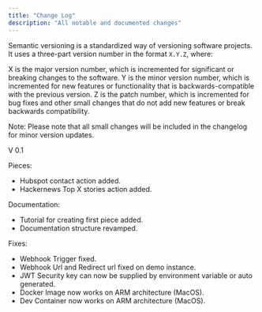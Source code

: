 ```yaml
---
title: "Change Log"
description: "All notable and documented changes"
---
```


Semantic versioning is a standardized way of versioning software projects. It uses a three-part version number in the format `X.Y.Z`, where:

X is the major version number, which is incremented for significant or breaking changes to the software.
Y is the minor version number, which is incremented for new features or functionality that is backwards-compatible with the previous version.
Z is the patch number, which is incremented for bug fixes and other small changes that do not add new features or break backwards compatibility.

Note: Please note that all small changes will be included in the changelog for minor version updates.

V 0.1

Pieces:
* Hubspot contact action added.
* Hackernews Top X stories action added.

Documentation:
* Tutorial for creating first piece added.
* Documentation structure revamped.

Fixes:
* Webhook Trigger fixed.
* Webhook Url and Redirect url fixed on demo instance.
* JWT Security key can now be supplied by environment variable or auto generated.
* Docker Image now works on ARM architecture (MacOS).
* Dev Container now works on ARM architecture (MacOS).

